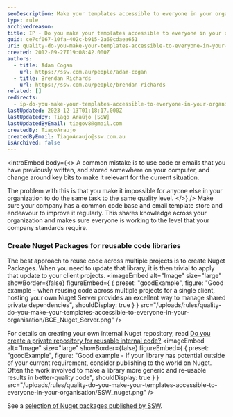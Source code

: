 ```yaml
---
seoDescription: Make your templates accessible to everyone in your organization to share knowledge and maintain high-quality work.
type: rule
archivedreason:
title: IP - Do you make your templates accessible to everyone in your organization?
guid: ce7cf067-10fa-402c-b915-2a69cdaea651
uri: quality-do-you-make-your-templates-accessible-to-everyone-in-your-organisation
created: 2012-09-27T19:08:42.000Z
authors:
  - title: Adam Cogan
    url: https://ssw.com.au/people/adam-cogan
  - title: Brendan Richards
    url: https://ssw.com.au/people/brendan-richards
related: []
redirects:
  - ip-do-you-make-your-templates-accessible-to-everyone-in-your-organisation
lastUpdated: 2023-12-13T01:18:17.000Z
lastUpdatedBy: Tiago Araújo [SSW]
lastUpdatedByEmail: tiagov8@gmail.com
createdBy: TiagoAraujo
createdByEmail: TiagoAraujo@ssw.com.au
isArchived: false
---
```


<introEmbed
  body={<>
A common mistake is to use code or emails that you have previously written, and stored somewhere on your computer, and change around key bits to make it relevant for the current situation.

The problem with this is that you make it impossible for anyone else in your organization to do the same task to the same quality level.
  </>}
/>
Make sure your company has a common code base and email template store and endeavour to improve it regularly. This shares knowledge across your organization and makes sure everyone is working to the level that your company standards require.

### Create Nuget Packages for reusable code libraries

The best approach to reuse code across multiple projects is to create Nuget Packages. When you need to update that library, it is then trivial to apply that update to your client projects.
<imageEmbed
  alt="Image"
  size="large"
  showBorder={false}
  figureEmbed={ {
    preset: "goodExample",
    figure: "Good example - when reusing code across multiple projects for a single client, hosting your own Nuget Server provides an excellent way to manage shared private dependencies",
    shouldDisplay: true
  } }
  src="/uploads/rules/quality-do-you-make-your-templates-accessible-to-everyone-in-your-organisation/BCE_Nuget_Server.png"
/>

For details on creating your own internal Nuget repository, read [Do you create a private repository for reusable internal code?](/do-you-create-a-private-repository-for-reusable-internal-code)
<imageEmbed
  alt="Image"
  size="large"
  showBorder={false}
  figureEmbed={ {
    preset: "goodExample",
    figure: "Good example - If your library has potential outside of your current requirement, consider publishing to the world on Nuget.  Often the work involved to make a library more generic and re-usable results in better-quality code",
    shouldDisplay: true
  } }
  src="/uploads/rules/quality-do-you-make-your-templates-accessible-to-everyone-in-your-organisation/SSW_nuget.png"
/>

See a [selection of Nuget packages published by SSW](https://www.nuget.org/profiles/SSW).
